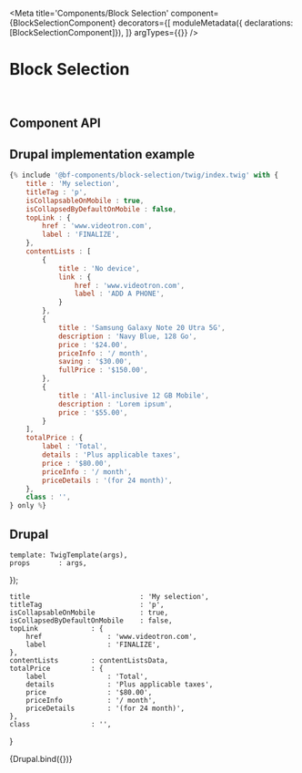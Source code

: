 

<Meta
    title='Components/Block Selection'
    component={BlockSelectionComponent}
    decorators={[
        moduleMetadata({ declarations: [BlockSelectionComponent]}),
    ]}
    argTypes={{}}
/>

# Block Selection

<br/>



## Component API

<ArgsTable of={BlockSelectionComponent} />



## Drupal implementation example

```jsx
{% include '@bf-components/block-selection/twig/index.twig' with {
    title : 'My selection',
    titleTag : 'p',
    isCollapsableOnMobile : true,
    isCollapsedByDefaultOnMobile : false,
    topLink : {
        href : 'www.videotron.com',
        label : 'FINALIZE',
    },
    contentLists : [
        {
            title : 'No device',
            link : {
                href : 'www.videotron.com',
                label : 'ADD A PHONE',
            }
        },
        {
            title : 'Samsung Galaxy Note 20 Utra 5G',
            description : 'Navy Blue, 128 Go',
            price : '$24.00',
            priceInfo : '/ month',
            saving : '$30.00',
            fullPrice : '$150.00',
        },
        {
            title : 'All-inclusive 12 GB Mobile',
            description : 'Lorem ipsum',
            price : '$55.00',
        }
    ],
    totalPrice : {
        label : 'Total',
        details : 'Plus applicable taxes',
        price : '$80.00',
        priceInfo : '/ month',
        priceDetails : '(for 24 month)',
    },
    class : '',
} only %}
```



## Drupal

    template: TwigTemplate(args),
    props       : args,
});

    title                           : 'My selection',
    titleTag                        : 'p',
    isCollapsableOnMobile           : true,
    isCollapsedByDefaultOnMobile    : false,
    topLink             : {
        href                : 'www.videotron.com',
        label               : 'FINALIZE',
    },
    contentLists        : contentListsData,
    totalPrice          : {
        label               : 'Total',
        details             : 'Plus applicable taxes',
        price               : '$80.00',
        priceInfo           : '/ month',
        priceDetails        : '(for 24 month)',
    },
    class               : '',
}

<Canvas withSource='none'>
    <Story
        name='Drupal'
        height='600px'
        args={{
            ...commonProps,
            reversed: undefined,
        }}
    >
        {Drupal.bind({})}
    </Story>
</Canvas>